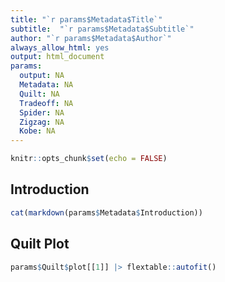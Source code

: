 ```yaml
---
title: "`r params$Metadata$Title`"
subtitle:  "`r params$Metadata$Subtitle`"
author: "`r params$Metadata$Author`"
always_allow_html: yes
output: html_document
params:
  output: NA
  Metadata: NA
  Quilt: NA
  Tradeoff: NA
  Spider: NA
  Zigzag: NA
  Kobe: NA
---
```



```r
knitr::opts_chunk$set(echo = FALSE)
```


## Introduction

```r
cat(markdown(params$Metadata$Introduction))
```


## Quilt Plot 

```r
params$Quilt$plot[[1]] |> flextable::autofit()
```

